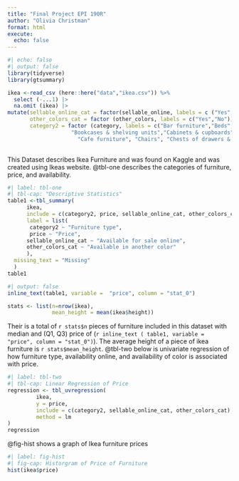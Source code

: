 ```yaml
---
title: "Final Project EPI 190R"
author: "Olivia Christman"
format: html
execute:
  echo: false
---
```



```r
#| echo: false
#| output: false 
library(tidyverse)
library(gtsummary)

ikea <-read_csv (here::here("data","ikea.csv")) %>%
  select (-...1) |>
  na.omit (ikea) |>
mutate(sellable_online_cat = factor(sellable_online, labels = c ("Yes", "No")),
       other_colors_cat = factor (other_colors, labels = c("Yes","No")),
       category2 = factor (category, labels = c("Bar furniture","Beds",
                    "Bookcases & shelving units","Cabinets & cupboards",
                      "Cafe furniture", "Chairs", "Chests of drawers & drawer units", "Children's furniture", "Nursery furniture", "Outdoor Furniture", "Room dividers","Sideboards, buffets & console tables", "Sofas & armchairs", "Tables & desks","Trolleys", "TV & media furniture", "Wardrobes"))) 
  
```

This Dataset describes Ikea Furniture and was found on Kaggle and was created using Ikeas website. @tbl-one describes the categories of furniture, price, and availability.

```r
#| label: tbl-one
#| tbl-cap: "Descriptive Statistics"
table1 <-tbl_summary(
      ikea,
      include = c(category2, price, sellable_online_cat, other_colors_cat),
      label = list(
       category2 ~ "Furniture type",
       price ~ "Price",
      sellable_online_cat ~ "Available for sale online",
      other_colors_cat ~ "Available in another color"
      ),
  missing_text = "Missing"
  )
table1
```

```r
#| output: false
inline_text(table1, variable =  "price", column = "stat_0")

stats <- list(n=nrow(ikea),
              mean_height = mean(ikea$height))
```

Their is a total of `r stats$n` pieces of furniture included in this dataset with median and (Q1, Q3) price of (`r inline_text ( table1, variable =  "price", column = "stat_0")`). The average height of a piece of ikea furniture is `r stats$mean_height`. @tbl-two below is univariate regression of how furniture type, availability online, and availability of color is associated with price. 

```r
#| label: tbl-two
#| tbl-cap: Linear Regression of Price 
regression <- tbl_uvregression(
         ikea,
         y = price,
         include = c(category2, sellable_online_cat, other_colors_cat),
         method = lm
)
regression
```

@fig-hist shows a graph of Ikea furniture prices
``` r
#| label: fig-hist
#| fig-cap: Historgram of Price of Furniture
hist(ikea$price)
```